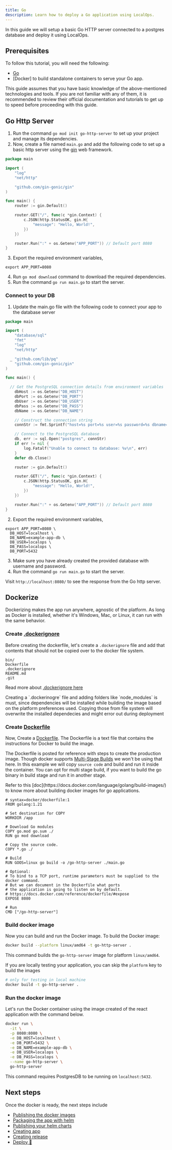 ```yaml
---
title: Go
description: Learn how to deploy a Go application using LocalOps.
---
```


In this guide we will setup a basic Go HTTP server connected to a postgres database and deploy it using LocalOps.

## Prerequisites

To follow this tutorial, you will need the following:

- [Go](https://go.dev/doc/install)
- [Docker] to build standalone containers to serve your Go app.

<Note>
  This guide assumes that you have basic knowledge of the above-mentioned
  technologies and tools. If you are not familiar with any of them, it is
  recommended to review their official documentation and tutorials to get up to
  speed before proceeding with this guide.
</Note>

## Go Http Server

1. Run the command `go mod init go-http-server` to set up your project and manage its dependencies.
2. Now, create a file named `main.go` and add the following code to set up a basic http server using the [gin](https://github.com/gin-gonic/gin) web framework.

```go
package main

import (
	"log"
	"net/http"

	"github.com/gin-gonic/gin"
)

func main() {
	router := gin.Default()

	router.GET("/", func(c *gin.Context) {
		c.JSON(http.StatusOK, gin.H{
			"message": "Hello, World!",
		})
	})

	router.Run(":" + os.Getenv("APP_PORT")) // Default port 8080
}
```

3. Export the required environment variables,

```shell
export APP_PORT=8080
```

4. Run `go mod download` command to download the required dependencies.
5. Run the command `go run main.go` to start the server.

### Connect to your DB

1. Update the main.go file with the following code to connect your app to the database server

```go main.go
package main

import (
	"database/sql"
	"fmt"
	"log"
	"net/http"

  _ "github.com/lib/pq"
	"github.com/gin-gonic/gin"
)

func main() {

  // Get the PostgreSQL connection details from environment variables
	dbHost := os.Getenv("DB_HOST")
	dbPort := os.Getenv("DB_PORT")
	dbUser := os.Getenv("DB_USER")
	dbPass := os.Getenv("DB_PASS")
	dbName := os.Getenv("DB_NAME")

	// Construct the connection string
	connStr := fmt.Sprintf("host=%s port=%s user=%s password=%s dbname=%s sslmode=disable", dbHost, dbPort, dbUser, dbPass, dbName)

	// Connect to the PostgreSQL database
	db, err := sql.Open("postgres", connStr)
	if err != nil {
		log.Fatalf("Unable to connect to database: %v\n", err)
	}
	defer db.Close()

	router := gin.Default()

	router.GET("/", func(c *gin.Context) {
		c.JSON(http.StatusOK, gin.H{
			"message": "Hello, World!",
		})
	})

	router.Run(":" + os.Getenv("APP_PORT")) // Default port 8080
}
```

2. Export the required environment variables,

```shell
export APP_PORT=8080 \
  DB_HOST=localhost \
  DB_NAME=example-app-db \
  DB_USER=localops \
  DB_PASS=localops \
  DB_PORT=5432
```

3. Make sure you have already created the provided database with username and password.
4. Run the command `go run main.go` to start the server.

Visit `http://localhost:8080/` to see the response from the Go http server.

## Dockerize

Dockerizing makes the app run anywhere, agnostic of the platform. As long as Docker is installed, whether it's Windows, Mac, or Linux, it can run with the same behavior.

### Create [.dockerignore](https://docs.docker.com/build/building/context/#dockerignore-files)

Before creating the dockerfile, let's create a `.dockerignore` file and add that contents that should not be copied over to the docker file system.

```ignore .dockerignore
bin/
Dockerfile
.dockerignore
README.md
.git
```

Read more about [.dockerignore here](https://docs.docker.com/build/building/context/#dockerignore-files)

<Important>
  Creating a `.dockerinogre` file and adding folders like `node_modules` is
  must, since dependencies will be installed while building the image based on
  the platform preferences used. Copying those from file system will overwrite
  the installed dependecies and might error out during deployment
</Important>

### Create [Dockerfile](https://docs.docker.com/reference/dockerfile/)

Now, Create a [Dockerfile](https://docs.docker.com/reference/dockerfile/). The Dockerfile is a text file that contains the instructions for Docker to build the image.

The Dockerfile is posted for reference with steps to create the production image. Though docker supports [Multi-Stage Builds](https://docs.docker.com/build/building/multi-stage/) we won't be using that here. In this example we will copy `source code` and build and run it inside the container. You can opt for multi stage build, if you want to build the go binary in build stage and run it in another stage.

<Tip>
  Refer to this [doc](https://docs.docker.com/language/golang/build-images/) to
  know more about building docker images for go applications.
</Tip>

```docker Dockerfile
# syntax=docker/dockerfile:1
FROM golang:1.21

# Set destination for COPY
WORKDIR /app

# Download Go modules
COPY go.mod go.sum ./
RUN go mod download

# Copy the source code.
COPY *.go ./

# Build
RUN GOOS=linux go build -o /go-http-server ./main.go

# Optional:
# To bind to a TCP port, runtime parameters must be supplied to the docker command.
# But we can document in the Dockerfile what ports
# the application is going to listen on by default.
# https://docs.docker.com/reference/dockerfile/#expose
EXPOSE 8080

# Run
CMD ["/go-http-server"]

```

### Build docker image

Now you can build and run the Docker image. To build the Docker image:

```bash
docker build --platform linux/amd64 -t go-http-server .
```

This command builds the `go-http-server` image for platform `linux/amd64`.

If you are locally testing your application, you can skip the `platform` key to build the images

```bash
# only for testing in local machine
docker build -t go-http-server .
```

### Run the docker image

Let's run the Docker container using the image created of the react application with the command below.

```bash
docker run \
  -it \
  -p 8080:8080 \
  -e DB_HOST=localhost \
  -e DB_PORT=5432 \
  -e DB_NAME=example-app-db \
  -e DB_USER=localops \
  -e DB_PASS=localops \
  --name go-http-server \
  go-http-server
```

This command requires PostgresDB to be running on `localhost:5432`.

## Next steps

Once the docker is ready, the next steps include

- [Publishing the docker images](/bring-your-app/first-steps/have-docker#publish-docker-images-to-aws-ecr)
- [Packaging the app with helm](/bring-your-app/first-steps/have-docker#package-a-helm-chart)
- [Publishing your helm charts](/bring-your-app/publish-helm-chart/ecr)
- [Creating app](https://help.localops.co/en/articles/9580323-apps)
- [Creating release](https://help.localops.co/en/articles/9582027-releases)
- [Deploy 🚀](https://help.localops.co/en/articles/9582075-app-environments)
